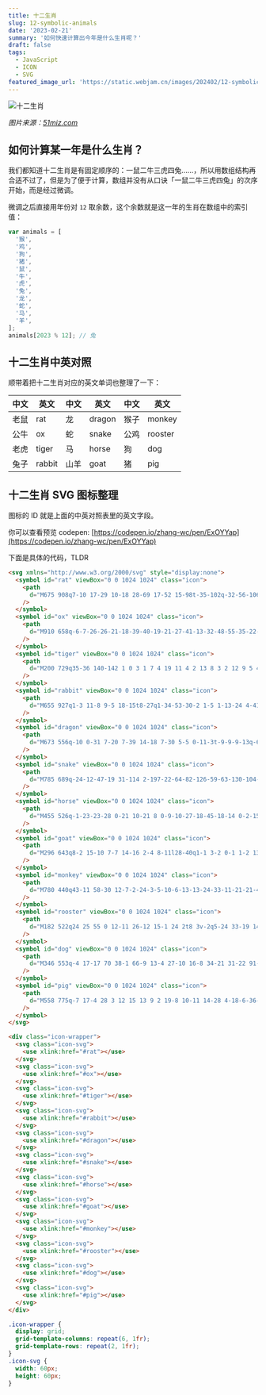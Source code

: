 ```yaml
---
title: 十二生肖
slug: 12-symbolic-animals
date: '2023-02-21'
summary: '如何快速计算出今年是什么生肖呢？'
draft: false
tags:
  - JavaScript
  - ICON
  - SVG
featured_image_url: 'https://static.webjam.cn/images/202402/12-symbolic-animals.webp'
---
```


![十二生肖](https://static.webjam.cn/images/202402/12-symbolic-animals.webp)

_图片来源：[51miz.com](https://img.51miz.com/Element/00/90/65/71/4d52cf33_E906571_7229f133.png)_

## 如何计算某一年是什么生肖？

我们都知道十二生肖是有固定顺序的：一鼠二牛三虎四兔……，所以用数组结构再合适不过了，但是为了便于计算，数组并没有从口诀「一鼠二牛三虎四兔」的次序开始，而是经过微调。

微调之后直接用年份对 `12` 取余数，这个余数就是这一年的生肖在数组中的索引值：

```js
var animals = [
  '猴',
  '鸡',
  '狗',
  '猪',
  '鼠',
  '牛',
  '虎',
  '兔',
  '龙',
  '蛇',
  '马',
  '羊',
];
animals[2023 % 12]; // 兔
```

## 十二生肖中英对照

顺带着把十二生肖对应的英文单词也整理了一下：

| 中文 | 英文   | 中文 | 英文   | 中文 | 英文    |
| ---- | ------ | ---- | ------ | ---- | ------- |
| 老鼠 | rat    | 龙   | dragon | 猴子 | monkey  |
| 公牛 | ox     | 蛇   | snake  | 公鸡 | rooster |
| 老虎 | tiger  | 马   | horse  | 狗   | dog     |
| 兔子 | rabbit | 山羊 | goat   | 猪   | pig     |

## 十二生肖 SVG 图标整理

图标的 ID 就是上面的中英对照表里的英文字段。

你可以查看预览 codepen: [https://codepen.io/zhang-wc/pen/ExOYYap](https://codepen.io/zhang-wc/pen/ExOYYap)

下面是具体的代码，TLDR

```html
<svg xmlns="http://www.w3.org/2000/svg" style="display:none">
  <symbol id="rat" viewBox="0 0 1024 1024" class="icon">
    <path
      d="M675 908q7-10 17-29 10-18 28-69 17-52 15-98t-35-102q-32-56-106-95-54-15-69-8-5 3-6 8 0 5 18 39 17 33 36 74 20 41 25 85t-15 72q-47 0-88-35-21-18-34-46-1-2-4-4t-11-10q-7-8-17-9t-22 0q-13 1-28 12-88 69-76 98 2 5 8 18l25 50q6 13 7 20t-1 11q-3 2-58 4-56 2-70 9-26 16-7 33 25 22 131 30 46 4 75 0 28-4 39-14 10-10 13-21 3-10 3-25 0-16 4-22 12-21 27-19 14 2 19 23 1 5 1 15t2 17q2 6 5 18 3 10 10 15 6 5 18 10t29 5q24 0 68 6 44 7 72 6t37-12q20-18-28-44-34-16-57-16zm236-249q-11-30-24-55-14-26-26-40-8-9-23-27-12-12-19-18t-11-16q-4-9-4-16t8-21q14-19 43-55 39-57 22-62-3 1-7 2t-15 8-20 12q-10 5-23 17-13 11-22 20-10 9-20 25-10 15-13 27-3 13-2 30 1 18 11 34 13 24 39 53 15 17 44 49 18 21 29 44 10 24 3 53-8 28-43 61-19 19-95 24-2 1-4 3t-5 9q-1 3-4 10-1 3 5 10t18 5q16 1 40-3 23-4 52-16 28-12 48-34 19-21 28-53 2-10 2-22 0-25-12-58zM330 322q30 13 52 4l4-2q18-9 27-25 24-53 0-73-14-13-29-18-15-4-26-2-10 2-19 7-9 4-14 8-1 1-3 5-12 14-17 32-5 17 1 37 6 19 24 27zm-34 241q-46 90-66 116-10 14-17 36-7 23-6 43 1 21 15 25 8 3 20-2 11-5 22-13 11-9 26-23 9-9 26-27 13-12 28-30 22-26 44-34 23-8 41-2t37 29q87 110 106 79 7-13 2-49-3-23-8-46-5-22-11-41-6-18-13-33l-15-27q-7-13-13-22-6-8-11-18t-8-12q0-4 1-10t4-19q3-14 3-28v-26q0-14-5-24-1-1-2-3 6 1 14 1t15 2q31 2 54-6 22-8 32-25 11-16 15-32 4-17 3-32t-5-25q-22-48-99-54-3 0-7-1t-15 1-21 3q-9 1-20 12-11 12-17 22-21 46-9 84-81-35-166-10-57 17-80 39-22 21-24 42-12 0-16 2-17 4-27 11t-12 15q-1 2-1 4 0 6 7 15 21 22 62 18 2 3 5 8t16 16q12 10 23 21t33 19q22 7 40 11zm35-164q7 4 13 7t12 10q-10 10-25 18h-1q0-1-2-1t-4-1-7 0q-4 1-7-1t-8-1-9 0q20-41 38-31z"
    />
  </symbol>
  <symbol id="ox" viewBox="0 0 1024 1024" class="icon">
    <path
      d="M910 658q-6-7-26-26-21-18-39-40-19-21-27-41-13-32-48-55-35-22-45-12-7 4-18 5-20 3-138-4-1 0-4-1t-9 0h-12q-6 0-13 2-4 1-13 4-3 1-5 2-3 2-5 5-3 5-6 13 0 5 2 15 1 9-2 35-3 25-10 47-8 21-31 43-24 21-54 33-53 16-99 17t-64-3q-19-4-19-7-3 35-9 104-4 78 9 86 11 6 28-18 17-25 39-64 9-16 26-48 16 2 62 8-1 4-2 14-2 18-7 72-2 18-2 35 0 18 3 21 8 4 22 3 15-1 34-36t25-94q2 1 5 1 5 0 14 1 11 1 22 1 10 0 25 2 16 2 28 1t27 2q16 3 25 1t18 0q10 2 12 1-1 18-2 55 3 50 21 49 8 0 11-19 4-20 6-49 2-30 3-38 40-6 62-11v7q0 4-1 15t0 22q1 10 0 24-1 15 2 24t3 17 5 11 14-4q8-6 20-25 12-20 21-50 8-31 13-80t-1-113q1 0 4 1 7 6 16 29 4 10 8 16 3 6 7 19 4 12 10 18t12 15q6 10 14 11 5 0 15 2 8 1 18-6 0 1 1-5l3-12q2-7 4-15v-6q0-6-2-12-2-9-6-15zm-670 8q24 3 47 5 41 6 72 2 16-2 30-7 40-13 62-39 2-1 6-4 3-2 6-6 2-2 5-6 2-2 5-8 8-17 9-32t0-29q-1-13-10-25-9-13-11-20t-10-14q-1 0-1-1-1-27-1-44 18-3 29-12 11-10 12-18 0-5-15-16-9-7-29-21l-15-10q0-13-5-32-5-18-17-27-6-6-12-6t-8 3l-3 3q-4 54-93 59-20 1-34-13-14-15-16-31-1-5-2-15-35 0-60 65 0 2-2 5-9 1-19 4-10 4-19 8-5 2-15 8-7 4-10 7l-4 2q7 12 23 24 17 11 28 17t12 4 3 1 3 0q-10 34-20 52-26 10-39 28t-8 50q4 24 16 40t28 27q15 10 27 13 8 2 23 6 8 2 16 3t16 0zm-18-57q-8-8-7-29 1-20 19-15 24 7 5 44-8 2-17 0zm143-148q1 0 2 1t0 1q-1 7-3 19-3-1-12-2-19-5-12-18 7-12 20-6zm-21 104q18-24 26 15 0 5 2 15-5 12-19 17 0-1-2-2-11-5-14-18-3-12 7-27zm-76-85q-3 4-25 7-4-12-4-24 5 0 9-1 15-5 20 4 5 8 0 14z"
    />
  </symbol>
  <symbol id="tiger" viewBox="0 0 1024 1024" class="icon">
    <path
      d="M200 729q35-36 140-142 1 0 3 1 7 4 19 11 4 2 13 8 3 2 12 9 5 4 10 10t5 11q4 21 23 35 25 21 28-23v-4q1-6 7-23-7 3-28 10l-2-3q-2-1-6-6-2-3-7-9-3-4-5-11t-1-12q1-4 7-10t16-8q16-3 27 6t21 26q11 16 10 17 3 4-2 11-4 8-12 14-2 1-6 5-1 0-1 1t-1 4-1 5 1 5 3 3q3 1 8 1 6 1 12-2 81-25 31-102-2-4-5-8-2-3-5-7-2-4-5-7-10-18-24-39-13-20-29-33-9-7-19-14-7-4-21-13 24-8 36-11 20-5 10-19-10-13-34-15-26-3-52 30-37-12-74-4-22 4-44 15-8 4-16 9-13 8-24 17-18 14-33 33-8 12-25 35-22 40-33 92-11 53 0 95 2 8 7 25 3 10 6 18 3 7 3 8t2 5 0 3-1 4q-2 0-4 1t-6 2-9 5-7 8q-2 5-4 11t3 13 13 15q3-5 8-15 10-11 14 12 0 6 1 17l12-12q6-5 11-8t11-4q7-1 10 2t4 14q4-1 12-5 7-3 23-8 15-5 21-4-52-50-57-101zm251-216q0-1 4 5 3 5 11 16 1 0 1 3t-1 5-1 5q0 4-4-1-3-1-6-3-2-1-4-3v-27zM143 787q-1 0-1 1l-1 1q1 0 2-2zm162-147q67 96 86 122v13q-33-11-38 8-4 13-3 26 1 12 9 14 8-7 23-22 2 7 9 28 7-6 26-24 4 3 16 11 51-24 55-38-49-59-149-175-9 9-34 37zm252-42q1 22-27 70-14 3-25 9-11 7-19 13-7 6-10 13t-5 14q-2 8-2 13t-1 9v3q5-2 20-6 2 4 6 17 6-5 27-22 4 3 14 13 5-3 22-12v-33q12-4 22-12 9-8 13-16 3-5 8-15 4-8 4-12 1-2 1-4 10-13 40-53-14-4-28-4-13 0-24 1t-19 5q-7 5-13 6-1 1-4 3zm367 110q-3-14-18-59-14-45-15-60-2-16-27-27-30-15-39 10-2 6-1 17-3-8-8-19t-19-36q-15-24-25-28-24-11-86-27-61-17-91-17-20 0 2-16 40-29 99-37 36-5 60 5 26 11 41 23 14 12 17 23 3 12-3 24t-19 22q9 11 29 32 2-2 6-7t15-18q10-14 14-28t3-34q-1-19-12-37-14-21-39-32-25-12-53-14-29-2-58 4-28 6-59 16-15 5-28 10-12 5-20 10-5 4-16 10-7 6-10 10-2 3-7 9-4 5-5 7t-5 5q-25-2-76-5 6 4 15 13 10 10 30 42 21 33 35 74 13-1 38-2 22-1 69 2 48 3 62 10 29 16 56 50 28 35 25 56-2 0-4 1-4 1-11 4-8 3-13 8t-12 11-8 14q-1 7 1 16t13 21v-4l2-7q1-2 3-8 1-3 6-6t12-3q2 29 11 37 17-29 28-30 3 9 8 27 3 7 7 7 4-28 18-28 10 0 24-3 13-3 27-13 12-8 12-19-1-3-1-6zM181 480h-3q-3 0-9-3t-11-8q-5-6-10-16-4-10-6-24-3-35 2-46 6-12 23-14 2 1 5 3t6 13q3 10 2 25-1 11 9 11 18-1 36-24 19-24 4-42-11-15-28-24-18-8-35-10-18-2-34 15-16 18-22 46t-6 51q0 35 14 58 10 17 24 17 17-1 39-28z"
    />
  </symbol>
  <symbol id="rabbit" viewBox="0 0 1024 1024" class="icon">
    <path
      d="M655 927q1-3 11-8 9-5 18-15t8-27q1-34-53-30-2 1-5 1-13-24 4-41 8 4 19 7 12 3 20 6 3 0 8 1 21-7 2-52-18-45-36-58-4-2-9-6-3-2-9-7-4-3-7-8t-6-7q-4-2-7-7-1-2-5-6 30-13 44-38 15-24 15-49 0-24-5-47-6-22-11-37-2-4-7-13 22-45 37-84t19-66q3-16 8-49 3-22-1-35-5-14-6-24t-6-12q-1-2-3-4-32 7-59 35-28 29-44 64-17 35-28 69-11 33-17 57-2 7-5 22h-35q1-3 4-15 18-42 29-80 10-38 12-61 2-24-1-45-3-22-9-32-7-10-12-21-5-10-10-10-2-1-5-3-39 28-65 67-25 39-34 75-10 37-13 69t0 53q3 22 5 23t3 5q0 2 2 7 1 3 1 7t1 7v3q-24 19-35 39-11 21-11 38 0 18 7 33t14 27q7 11 17 19 11 8 10 11 4 6 1 16h-1q-10 4-38 16-62 29-72 71-8 27 12 37 11 4 24-2 49-20 51-10-2 19-7 55-80-21-83 16-2 23 22 42 5 3 10 5 28 14 6 19-90 6-89 33v2q2 10 10 17 27 6 52 8 26 2 45 2 20 0 37-2 18-2 31-6 8-2 25-7 11-3 18-8 7-6 12-8t7-6q1-1 2-3-16-20-14-31 2-10 10-14 9-4 15-1 34 13 43 27 3 4-2 5-7 2-21 5-7 2-9 5t-3 6 4 7 16 9q77 29 202-10l9-3q-16-39-84-40zM457 581v-1q-4-7 4-23l9-3q5 0 7 3t2 7-1 9-2 6q-2 4-6 10-10-2-13-8zm86-24q1-2 5-4t6-2q7 2 11 10-4 23-16 21-3-1-4-4-1-2-2-6-1-3-1-7t1-6v-2zm-13 76q-1 7-4 11t-6 7h-31q-14 0-13-8 1-7 21-14h2q24-7 31 4z"
    />
  </symbol>
  <symbol id="dragon" viewBox="0 0 1024 1024" class="icon">
    <path
      d="M673 556q-10 0-31 7-20 7-39 14-18 7-30 5-5 0-11-3t-9-9-9-13q-6-8-8-15-2-4-6-13 8 0 20-2t16-2h13q4 2 13 9t14 12q3 3 9 10 5 1 17 2t22-11q11-11 3-30-8-23-2-38l15 15q2-5 8-19 10 3 42 12-1-4-5-17 5 0 8-2t4-6l12 6q0-22-21-39 20-4 23-9 3-4 4-9t-1-11-14-8q4-2 7-5t7-5q2-2 5-7 2 1 5 1t7-2 4-6q5-14-20-22 11-14 31-41 11-19 11-26 0-3-2-4t-6-2-17 5-26 22q-1 0-2-1t-4-1h-9q-4 0-4 2-19 15-26 35-10-2-31-8 2-1 6-6 3-4 12-14t14-20q5-9 13-18 7-9 5-13 0-13-14-13-23-1-46 35-7 0-9-14t-13 6q-1 2-2 5-4-15-11-28-6-12-14-21t-16-16q-8-8-18-14-9-6-17-8t-16-6q-9-4-14-3t-8-1q-1-1-3-1 4 14 15 57-12 1-49 2 1 2 1 6t3 14q3 9 4 18t1 15q0 7-1 10t-53 7q-22 2-4 7 2 1 7 2 14 4 28 14 13 11 18 18 2 2 6 7 5 15 2 28-3 12-18 22t-33 19q-17 8-43 12-25 4-48 9-22 5-48 5t-44 7q-19 7-25 16-6 8-11 16-3 5-3 9 0 2 1 3 0 2 1 6 5 0 22-2 3 7 12 27 4-5 15-21 6 5 22 21 2-5 7-11 3-4 9-11 4-6 10-10t9-8q0-1 2-2 3 7 13 22 10 14 19 23 3 4 9 10 2 25 12 47 10 23 20 36 11 14 23 26t18 15q3 2 8 5-4 2-8 9-4 6-6 13t-3 15-3 16q-2 7-1 14t-1 9v3q-68 36-49 80 1 3 5 8-4-10 3-24t16 2q7 10 12 12t7 2q1-1 3-2 5-12 8-16t5-3q3 1 8 5 7 4 14 6 12 3 15-12 3-16 0-29-1-6-2-16-2-15 12-33 15-19 33-26t37 16q28 31 1 75t-99 78q-92 44-29 75-15 19-21 33-5 13-4 19t9 6q7 0 14-1t16-5q7-3 20-9 6 25 18 25 15 0 39-37 11-19 11-20 10 14 18 19 8 4 16-5 8-8 13-15 6-7 11-22 2-7 6-20 0-2 2-8 28 15 33-33 3-23 1-50 36-20 45-77 9-56 2-103-4-23 0-38t9-22q2-1 6-5 9 5 36 21v-33q8 3 33 12l-8-40q6-2 25-11-37-28-59-18-23 9-32 23-9 15-10 20zm-7-155h-1q13-6 23 3-3 2-9 7h-11q-13-3-2-10zm-49-13q8 0 12 3t5 8q-2 1-6 4-3 2-7 3-5 1-5 0t-2-5q0-8 3-13z"
    />
  </symbol>
  <symbol id="snake" viewBox="0 0 1024 1024" class="icon">
    <path
      d="M785 689q-24-12-47-19 31-114 2-197-22-64-82-126-59-63-130-104-70-41-126-44-8-1-16-1-23 0-44 6-29 9-50 20-22 11-35 25-7 8-23 24-1 2-7 8l80 68q-3 1-5 1-20 3-37 0-16-3-27-6-4-2-11-4-26-8-42-7-15 1-22 6-3 1-7 4 77 14 15 38-13 5-27 8 15 4 29 3t28-4q13-3 21-8 8-6 16-9 1-1 5-4 17-1 70-5 4 7 17 29-20 14-78 57 29 32 80 47 51 16 89-4 12-6 36-17 17-8 43-15 25-6 46-7 20-1 41 11 20 13 33 34 9 20 14 34t3 34q-2 19-6 36-4 16-15 47-48-1-89 13t-73 43q-33 29-59 64-25 34-53 83-13 23-31 37-17 15-33 20-17 5-37 4-21-1-32-5-9-4-28-10-16-7-19-10t-7-5q2 3 6 7 5 6 16 16 12 11 30 21 17 11 42 20 24 9 56 14 29 4 54-6 26-10 44-35 19-24 34-46 16-21 34-51t32-39q10-10 23-17 14-8 27-10t28-5q-7 24-21 71-10 36-12 64-2 29 0 51 2 21 13 35 11 15 22 25 10 10 30 14 21 4 34 9 9 2 23 2h15q25-2 38-2t37-4q15-2 32-9 16-7 32-20 17-14 30-29t24-36q10-20 17-40 7-19 7-42 0-22-5-43-5-20-20-41-16-20-36-37-21-16-56-30zM404 322q-12-2-22-1-4-13 4-25 8-13 26-12 25 1 27 19 2 14-18 18-8 2-17 1zm361 567q-30 15-48-11-19-25-12-78 1-13 5-31 8 2 24 7 34 11 48 35 15 23 10 47-6 23-27 31z"
    />
  </symbol>
  <symbol id="horse" viewBox="0 0 1024 1024" class="icon">
    <path
      d="M455 526q-1-23-23-28 0-21 10-21 8 0-9-10-27-18-45-18-14 0-2-15 9-13 18-13 9-1-17-16t-39-15q-15 1-5-15 7-11 15-13 7-1-10-9-38-22-51-21 0 3 4 22 4 18 15 49 12 31 28 58 16 28 46 48 30 19 65 17zm440 320q-8-3-18-3-11 0-17-1t-9-3-5-10-10-26q-9-17-22-35-13-19-23-34-11-16-18-19-6-3-12-23-6-18-17-52-10-32-20-52-5-9-13-15-9-6-19-10t-25-7q-16-3-31-4t-37-1q-21 0-43-2h-48q-29 0-53-1-42-1-76-27-34-27-54-61-21-33-33-72t-19-61q-6-21-5-25-1-5-10-7-5 1-8 10t-4 18-2 9q-1 3-27 21-62 20-87 59-12 13-18 33-7 21-1 37 5 16 20 19t31-5q15-8 23-18 3-4 9-10 10 3 24 0 14-4 24-8 3-1 9-4 16 3 24 35 9 32 10 64v30q-3 5-9 21-3 11-11 35-6 19-10 36-4 18-8 30-2 4-4 12-15 12-44 36-30 25-53 48-22 24-27 27-7 9-10 16-4 8-5 20v1q0 11 15 15 21 10 38 1 16-8 27-24 12-17 17-30t5-18q-1-2 2-3t6-4q3-2 7-1t7-1h2q21-3 42-13 22-10 37-21 16-12 29-25t19-20q3-3 8-9 27 22 87 23 59 1 101-7t46-11q81 57 171 68 13 41 60 87 45 43 63 43h2q10-1 15-17 3-9 3-18 0-8-2-15-4-16-16-21zM237 402q-4 4-11 2t-11-5-9-8q4-8 11-13h4q13 3 18 10 4 7-2 14zm590 184q1 1 3 4l7 7q2 1 8 7 6 5 11 6t12 5q17 2 18-16 1-19-14-24-10-3-11-20-1-18-2-20-3-3-17-1-8 1-25 3-10 1-17-5-2-1-4-6t-4-6-7 0q-4 1-11 6-10 6-25 12-9 4-26 10-3 1-10 4-2 17 15 25t39 8q21 0 40 1 18 1 20 0z"
    />
  </symbol>
  <symbol id="goat" viewBox="0 0 1024 1024" class="icon">
    <path
      d="M296 643q8-2 15-10 7-7 14-16 2-4 8-11l28-40q1-1 3-2 0-1 1-2 13-19 23-35 33-56 26-89 21-7 29-21 9-13 7-22-1-4-4-10h-57q-1-1-5-3-3-1-9-5-4-1-10-5-5-1-6-12t-1-36q0-8-4-12t-7-2q-1 1-3 2l-14 14q-5 5-7 9-2 5-9 9l-6 6q-3 3-5 4 0 1-1 2h-40q-1-26-5-41t-9-17l-3-3q-8 3-16 11-7 8-10 18t-5 20q-1 5-4 16v6q-3 8-10 31-4 8-9 6-3 0-11-2-5-1-16-4-8-2-19-1-10 1-15 5t-8 10v3q0 8 4 15 5 8 14 14 10 6 15 8t10 6q5 20 14 39 9 20 22 43 12 24 20 44 18 42 36 54 18 11 39 6zm-11-40q-13-6-18-13-5-6-2-9 3-2 8-7 6-4 11-4t8-1q13 4 18 10-2 4-6 11-1 4-3 6t-4 3q-2 0-5 2-2 0-7 2zm48-149q6-3 10 1t6 9v6q0 2-1 6t-2 11q-12 8-21 1-3-5-2-18 1-14 10-16zm-96 7q8-17 22 10-1 7-3 11t-5 4h-7q-2 0-5 1-12-9-2-26zm7 184q6 67 38 66 17 0 26-16t11-35q1-5 2-15-17 15-36 15-20 0-30-7-4-3-11-8zm668-29q-1-1-2-4-1-4-5-12-4-10-13-16-8-5-23-15-13-9-34-13-37-10-104 1-66 10-109 3-17-2-50-6-85-16-142-63-31 74-60 95 3 4 10 11 6 6 16 20 11 14 11 22v9q1 9 1 16t-1 20q-1 12-4 24-1 9-4 26-2 13-9 27-4 9-12 26-24 41-36 85t-8 54q5 0 14-2 49-17 111-145 0-1 1-2h57q35 0 103-7 67-8 88-22 98 74 101 86 2 5-1 18-3 12-9 27-6 16-6 25-1 7-1 15t2 14q2 7 6 11t13 1 21-14q38-34 48-88 1-6 0-19t-8-41q-6-28-19-55-9-18-9-34 0-17 6-31t15-23q10-10 22-17t23-7zM466 931q2 3 10 10 17-11 49-151h-54q-1 35-5 141zm236-162v177q3-2 9-5 5-3 16-18 11-14 12-33 10-66 29-68-3-5-10-14-6-9-25-24-18-15-31-15z"
    />
  </symbol>
  <symbol id="monkey" viewBox="0 0 1024 1024" class="icon">
    <path
      d="M780 440q43-11 58-30 12-7-2-24-3-5-10-6-13-13-24-33-11-21-21-43-6-27-6-40 0-5-10-15-10-9-26-17-15-8-36-11-8-2-17-2-12 0-23 3-50 11-90 44-39 33-37 76 2 29 9 48 7 18 12 23t16 11q-99 8-297 26-1 0-3 1t-5 6-1 11q30 116 17 160-16 56-27 59-6-4-16-8-11-5-38-6-28-1-52 14-28 14-41 49-9 22-9 44 0 13 3 27 9 35 34 51 30 14 63 12 32-2 57-19 25-18 22-44-5-20-17-31t-25-16q-14-4-28-3t-21 7q0 1-2 4-1 2 6 9 6 7 19 11 15 5 19 19 5 13-7 23-11 10-33 9-2 0-7-2t-14-9-15-18q-7-12-2-32 4-21 18-47 3-2 8-5t21-9q15-5 29-5 15 0 30 10 15 9 27 28 9 16 15 40 6 25 10 47 4 23 11 48 6 26 12 43 6 18 20 32 15 14 32 16 8 2 16 2 15 0 27-5 18-6 36-20 17-14 23-17 5-1 41-3 76 0 109-71 10-22 17-47 3 0 9 2 0 1 1 3t2 9q1 4 4 11 2 6 7 15 3 4 9 14 4 6 14 11 6 3 18 8 7 4 22 2 16-1 27-5 23-7 35-18t7-23q-5-11-38-15-45-5-45-11-1-3 16-9h25q13 0 19-7 7-6 14-14t2-24q-9-44-65-80-55-37-97-20-21 9-62 28-16 7-35 20-20 14-25 29-2 3-8 6-3-12-3-27 0-14 3-37 3-24 12-43 9-20 32-43 23-24 52-41 2 0 4 2 5-2 13-4 7-2 32-1 26 1 49 7 22 6 53 24 30 19 54 47 3-2 9-8-4-35-15-139 3 1 11 3 7 2 25 3 17 1 31 0 15-1 26-14 11-14 13-31-3 1-27 5-25 4-59 3-33-1-46-13zm-32-100q8-7 11-6 5 5 9 10-9 6-14 6t-6-2q-2-2 0-8zm-50 2q24-19 51-29-8 13-23 39 15 11 60 46-7 25-28 17-4-1-7-3t-6-6q-2-4-4-6t-5-7-4-8-5-8l-7-7q-3-3-9-5t-12-5q-15-8-1-18zM283 699q27-40 52-52-10 40-7 81-15-10-45-29zm65-93q-4-1-8-3t-7-8q-3-7-4-15-1-3-1-8-1-6-1-13v-14q0-6 1-14t4-14 9-14q6-7 12-11t20-7q13-3 26-3 14 0 35 2 1 0 3 1-60 53-89 121zm342-122q-13-2-27-1-15 1-29 5t-16 8q1-1 2-5t2-5q1-2 5-7 4-6 8-7t13-6q9-6 19-7 6-1 20-3 12-2 24-3 11-1 25-4 15-3 25-4-1 22-2 67-1-1-5-2-4-4-12-7-12-4-35-14-9-3-17-5z"
    />
  </symbol>
  <symbol id="rooster" viewBox="0 0 1024 1024" class="icon">
    <path
      d="M182 522q24 25 55 0 12-11 26-12 15-1 24 2t8 3v-2q5-24 33-19 14 2 23-6t11-16q1-4 3-11 7-1 14-12t10-20q1-4 3-11-5 0-15-10l-23-23q-12-14-23-28-12-14-20-23-2-3-7-10-1-8-3-32-9-6-32-7-22-1-39-1-6 1-18 2-1 1-5 3-3 1-7 4-9 6-25 17-2 1-7 6-13-3-38-8 5 8 18 33-4 5-17 23 2 0 7-2 4-1 14-2 9-1 16 0 3 0 7 2t9 7q5 6 14 18-9-4-17-6-5-1-14-4-6-1-10-1h-7q-21 14-28 22-4 4-4 7t3 4q6 3 12 4t19 1q12 0 12 1 6 1 7 5 1 5-1 8-1 1-2 4-21 10-32 25-11 16-12 31t1 28q2 12 7 21t10 9q5-1 14-9 8-8 15-13t11-2zm62-199q-8 5-25 4-1-3 0-5t3-5 5-3 7-3q2 2 4 5 1 2 4 3t2 3v1zm51-51q5-10 21-40-8 4-34 16-5-7-18-30-5 7-22 30-8-4-30-16 3 10 11 40h72zm582 117q-156-25-200 78 0-3 1-6t2-12 5-17 7-20q3-11 14-21 10-10 17-21 7-10 25-17 17-7 30-13 14-7 40-6-7-3-18-6-12-3-42-3-31 0-55 16-23 15-47 58-23 43-28 114-59-11-177-32-14-9-54-35-8 19-32 75v14h25q1 2 1 5t4 13q3 5 8 17 5 8 13 17 8 10 16 18t23 11q14 3 29 4 16 1 37-7 22-8 45-23 3 4 9 11-2 2-9 8-6 5-25 15-20 10-41 14-22 3-56-10-33-12-67-39-1-2-2-7-1-4-3-15t1-21q-1 1-3 1h-5q-5 0-7-2t-5-8 1-15q-1-1-3-2t-8-2-11-1-14 5q-8 5-13 10-3-1-9-1t-24 4q-17 4-31 18-7-2-19-5-12-2-32-1-19 1-25 13-23 55 35 121 9 9 22 25 8 10 24 29 10 12 23 25 14 14 25 22t25 10q15 2 28-2t28-17q2 4 6 10t18 16q15 11 30 14t42-11q27-13 53-47h14q7 0 16-4t18-9q10-5 24-17 14-13 25-27 10-14 24-40t25-55l24-72q3-1 11-4 7-3 25-9 19-6 36-6t38 6q20 6 35 24 13 16 21 32t13 32q6 15 7 28 0 8 2 24 1 10-1 17-2 8-2 10 4-8 14-22 35-60 14-110-10-25-38-43-27-19-60-27t-66-5q-32 3-54 18 3-4 8-9 7-6 20-18 14-14 32-23 17-9 37-16 21-7 43-2 50 8 76 26 27 19 29 35 2-4 2-12 0-10-3-27-9-54-56-61zM451 830q-8-1-29-4-6 17-24 67-42 0-55 12-4 4 0 9 3 5 33 0 7-1 7 0t-5 6q-23 20-26 43-2 12 7 12 9-1 38-40 4-6 12-16h7q4 0 7 4t7 5 6 5q1 1 2 3-3-15 0-83h17q-4-5-6-10-3-5 1-10 0-1 1-3zm-108-6q-5-4-6-10t0-9q1-1 2-4l-28-4-24 68q-42 0-56 11-4 4-1 8 4 6 35 1 7-1 7 1t-6 7q-23 19-26 43-1 12 7 11 10 0 38-41 9-12 12-14 3-3 6 0 3 2 8 4t8 5q2 1 5 5l3 2v-84h16z"
    />
  </symbol>
  <symbol id="dog" viewBox="0 0 1024 1024" class="icon">
    <path
      d="M346 553q-4 17-17 70 38-1 66-9 13-4 27-10 16-8 34-21 31-22 91-68 32-25 53-59 22-33 31-65t12-58q3-25 3-44 0-5-1-15 10-3 20-8 9-5 15-9 4-3 11-9 3-2 10-9-24-24-47-34-22-9-37-4-14 5-26 13-12 7-18 17-1 3-5 8h-20q-24-13-63-16t-64 0q-9 1-26 3-4-25-17-35t-29-8q-15 2-30 7-14 5-25 11-4 3-10 7 2 24 43 24-8 97-58 133-8-1-24-2-13-1-18-3h-6q-4-12-9-21-5-10-11-13-4-1-12-5-5-2-8-1h-3q-17 1-26 23-10 21-11 51v5q0 27 10 55 10 31 27 54 39 45 168 45zm99-222q1-11 6-16 4-5 11-8h2l1 1q5 3 8 11t3 16v8q-3 11-19 17-13-6-12-29zm-95-12q10-7 18-2 7 5 8 31 0 15-22 23h-5q-1-3-4-14-2-7-2-15 0-9 1-14t6-9zm-33 252q-17-1-68-5-24 34-25 53 0 3-1 8-1 6 0 11 1 4-1 9t1 10 3 8 5 8q6 6 8 4 2-1 12 0 10 2 15-3 25-9 37-34 12-26 13-48 1-7 1-21zm276-74l-9 12q-6 7-26 26-19 20-43 37-23 17-58 37-35 19-74 32-61 142-77 181-8 21-12 34-4 12-9 33-5 22-3 35 2 14 11 23 18 15 61-47 43-63 68-121l15 9q-7 12-16 31-9 18-24 56-14 38-10 54 8 35 29 36 33 1 67-92 7-18 21-55 0 2 2 7 1 4 6 18 5 15 12 26t22 26q14 14 33 23 1-5 4-16 2-9 6-18 4-8 10-18t13-20q8-9 17-17t21-11q13-3 27-4t32 6q-4 0-12 1t-25 6q-18 5-31 15-13 11-25 33-11 23-9 50h-3q-2 1-8 2l-12 4q-4 1-14 4-8 2-15 5t-14 5-12 6q-4 4-9 7t-3 7q0 6 1 10 1 5 6 9t16 8q10 4 29 5 20 1 47 1 28 0 70-5t97-10q36-5 44-45 9-40-4-82-12-42-27-68-5-8-23-30-17-21-38-45-20-23-44-54-23-31-43-57-19-27-36-57-16-29-19-48zm312 184q-8 9-23 19-16 10-30 18-10 6-29 17-14 8-23 10-3 2-8 5 11 4 20 22 9 17 10 29 1 13 3 15 8 2 13 2t7-1q1-1 3-1 60-27 60-98 0-9-1-19 0-6-2-18z"
    />
  </symbol>
  <symbol id="pig" viewBox="0 0 1024 1024" class="icon">
    <path
      d="M558 775q-7 17-4 28 3 12 15 13 9 2 19-8 10-11 14-28 4-18-6-36-9 0-25 12-9 10-13 19zm358-229q-4-7-8-10-2-2-6-5-2-2-6 0t-6 2q-2 1-4 4-1 2-4 7-1 1-1 3t2 6q2 3 9-1 10-4 10 7-1 14-13 16h-3q-3-20-38-48-53-44-153-46H562q-1 2-3 4t-3 11-4 16q-3 6 2 17t8 15q19 21 35 55 16 33 15 66v71q0 11 1 32 1 20 4 29 4 10 7 12l2 2 10 5q4 1 11-1t15-8q7-7 15-25t16-43q18 1 55 3v7q0 4 1 17 1 12 5 19t10 15q6 9 17 5 15-2 18-14t0-25q-3-14 1-28 5-13 9 11 1 10 3 31 1 9 2 11 1 6 8 9t18-1q10-4 13-14 4-8 4-27 0-18 5-43 5-24 22-50 8-10 9-39 1-28-4-35l18-9q14-8 13-21 0-7-4-15zM593 688q6-30 3-55-3-24-13-44-11-19-19-31-8-13-17-19-3-2-7-7-3-36-11-63-7-28-17-43-10-16-17-24-8-8-15-11l-6-3q8-53-18-58h-3q-3 0-7 1-5 2-10 5-5 4-9 9t-9 10-7 8-7 9q-35 0-141-2-3-11-8-18t-10-6q-2-1-4-1-7-1-12 1t-8 8-4 11-1 13q0 9 1 12t1 10q0 1 1 3h1v9q0 6 3 11-10 13-16 32-6 20-9 38-3 19-4 38-1 20-6 32-4 12-9 18-2 3-19 20-10 9-29 27-11 12-19 29-8 16-8 28v3q8 51 57 80 49 45 142 60 32 5 60 5 52 0 90-17 121-36 140-128zm-163 9q-2 0-3-1t-2-1-3-2-3-1q-5-10-2-30 3-19 15-14 13 4 19 9 5 5 3 11t-5 12q-4 5-11 10t-8 7zm-7-243q10 0 16 25-5 25-19 25-7-1-12-13v-1q-1-2-2-8-2-6 0-12 1-7 5-11t12-5zm-116-3q9 3 9 30-17 50-32 7-1-17 7-29 8-11 16-8zm-51 260q-5-10-8-23-3-14 2-24t19-9q15 1 20 10t1 18l-3 9h1q-15 21-32 19z"
    />
  </symbol>
</svg>

<div class="icon-wrapper">
  <svg class="icon-svg">
    <use xlink:href="#rat"></use>
  </svg>
  <svg class="icon-svg">
    <use xlink:href="#ox"></use>
  </svg>
  <svg class="icon-svg">
    <use xlink:href="#tiger"></use>
  </svg>
  <svg class="icon-svg">
    <use xlink:href="#rabbit"></use>
  </svg>
  <svg class="icon-svg">
    <use xlink:href="#dragon"></use>
  </svg>
  <svg class="icon-svg">
    <use xlink:href="#snake"></use>
  </svg>
  <svg class="icon-svg">
    <use xlink:href="#horse"></use>
  </svg>
  <svg class="icon-svg">
    <use xlink:href="#goat"></use>
  </svg>
  <svg class="icon-svg">
    <use xlink:href="#monkey"></use>
  </svg>
  <svg class="icon-svg">
    <use xlink:href="#rooster"></use>
  </svg>
  <svg class="icon-svg">
    <use xlink:href="#dog"></use>
  </svg>
  <svg class="icon-svg">
    <use xlink:href="#pig"></use>
  </svg>
</div>
```

```css
.icon-wrapper {
  display: grid;
  grid-template-columns: repeat(6, 1fr);
  grid-template-rows: repeat(2, 1fr);
}
.icon-svg {
  width: 60px;
  height: 60px;
}
```
